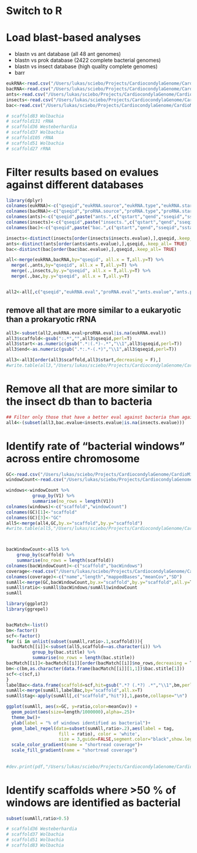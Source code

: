 
# Switch to R
# Load blast-based analyses
* blastn vs ant database (all 48 ant genomes)
* blastn vs prok database (2422 complete bacterial genomes)
* blastn vs insect database (high quality complete genomes)
* barr
```r
eukRNA<-read.csv("/Users/lukas/sciebo/Projects/CardiocondylaGenome/CardioMinION/screenAssembly/euk.rRNA.gff3",sep='\t',header=F)
bacRNA<-read.csv("/Users/lukas/sciebo/Projects/CardiocondylaGenome/CardioMinION/screenAssembly/pro.rRNA.gff3",sep='\t',header=F)
ants<-read.csv("/Users/lukas/sciebo/Projects/CardiocondylaGenome/CardioMinION/screenAssembly/genome.vs.Antgenomes.bls",sep='\t',header=F)
insects<-read.csv("/Users/lukas/sciebo/Projects/CardiocondylaGenome/CardioMinION/screenAssembly/genome.vs.InsectGenomes.bls",sep='\t',header=F)
bac<-read.csv("/Users/lukas/sciebo/Projects/CardiocondylaGenome/CardioMinION/screenAssembly/genome.vs.2422genomes.bls",sep='\t',header=F)

# scaffold83 Wolbachia
# scaffold131 rRNA
# scaffold36 Westeberhardia
# scaffold37 Wolbachia
# scaffold105 rRNA
# scaffold51 Wolbachia
# scaffold27 rRNA

```

# Filter results based on evalues against different databases
```r
library(dplyr)
colnames(eukRNA)<-c("qseqid","eukRNA.source","eukRNA.type","eukRNA.start","eukRNA.end","eukRNA.eval","eukRNA.strand","eukRNA.frame","eukRNA.att")
colnames(bacRNA)<-c("qseqid","proRNA.source","proRNA.type","proRNA.start","proRNA.end","proRNA.eval","proRNA.strand","proRNA.frame","proRNA.att")
colnames(ants)<-c("qseqid",paste("ants.",c("qstart","qend","sseqid","sstart","send","evalue","bitscore","length","pident","sgi","sacc","stitle"),sep=""))
colnames(insects)<-c("qseqid",paste("insects.",c("qstart","qend","sseqid","sstart","send","evalue","bitscore","length","pident","sgi","sacc","stitle"),sep=""))
colnames(bac)<-c("qseqid",paste("bac.",c("qstart","qend","sseqid","sstart","send","evalue","bitscore","length","pident","sgi","sacc","stitle"),sep=""))

insects<-distinct(insects[order(insects$insects.evalue),],qseqid,.keep_all= TRUE)
ants<-distinct(ants[order(ants$ants.evalue),],qseqid,.keep_all= TRUE)
bac<-distinct(bac[order(bac$bac.evalue),],qseqid,.keep_all= TRUE)

all<-merge(eukRNA,bacRNA,by="qseqid", all.x = T,all.y=T) %>% 
  merge(.,ants,by="qseqid", all.x = T,all.y=T) %>% 
  merge(.,insects,by.y="qseqid", all.x = T,all.y=T) %>%
  merge(.,bac,by.y="qseqid", all.x = T,all.y=T)


all2<-all[,c("qseqid","eukRNA.eval","proRNA.eval","ants.evalue","ants.pident","insects.evalue","insects.pident","bac.evalue","bac.pident","eukRNA.att","proRNA.att","ants.stitle","insects.stitle","bac.stitle")]
```

## remove all that are more similar to a eukaryotic than a prokaryotic rRNA
```R
all3<-subset(all2,eukRNA.eval>proRNA.eval|is.na(eukRNA.eval))
all3$scaffold<-gsub(":.*","",all3$qseqid,perl=T)
all3$start<-as.numeric(gsub(".*:(.*)-.*","\\1",all3$qseqid,perl=T))
all3$end<-as.numeric(gsub(".*:.*-(.*)","\\1",all3$qseqid,perl=T))

all3<-all3[order(all3$scaffold,all3$start,decreasing = F),]
#write.table(all3,"/Users/lukas/sciebo/Projects/CardiocondylaGenome/CardioMinION/screenAssembly/all.bls.tsv",sep='\t',quote=F,row.names=F)

```


# Remove all that are more similar to the insect db than to bacteria
```r
## Filter only those that have a better eval against bacteria than against insects
all4<-(subset(all3,bac.evalue<insects.evalue|is.na(insects.evalue)))
```

# Identify rate of "bacterial windows" across entire chromosome
```r
GC<-read.csv("/Users/lukas/sciebo/Projects/CardiocondylaGenome/CardioMinION/screenAssembly/genome.GC.tsv",sep="\t")
windowCount<-read.csv("/Users/lukas/sciebo/Projects/CardiocondylaGenome/CardioMinION/screenAssembly/genome.windows.tsv",sep="\t",F)

windows<-windowCount %>% 
          group_by(V1) %>%
          summarise(no_rows = length(V1))
colnames(windows)<-c("scaffold","windowCount")
colnames(GC)[1]<-"scaffold"
colnames(GC)[3]<-"GC"
all5<-merge(all4,GC,by.x="scaffold",by.y="scaffold") 
#write.table(all5,"/Users/lukas/sciebo/Projects/CardiocondylaGenome/CardioMinION/screenAssembly/prokaryotic.bls.tsv",sep='\t',quote=F,row.names=F)



bacWindowCount<-all5 %>% 
    group_by(scaffold) %>%
    summarise(no_rows = length(scaffold))
colnames(bacWindowCount)<-c("scaffold","bacWindows")
coverage<-read.csv("/Users/lukas/sciebo/Projects/CardiocondylaGenome/CardioMinION/results/QualiMap/Coverage.per.scaffold.tsv",sep="\t",F)
colnames(coverage)<-c("name","length","mappedBases","meanCov","SD")
sumAll<-merge(GC,bacWindowCount,by.x="scaffold",by.y="scaffold",all.y=T) %>% merge(.,coverage,by.x="scaffold",by.y="name",all.x=T) %>% merge(.,windows,by.x="scaffold",by.y="scaffold",all.x=T)
sumAll$ratio<-sumAll$bacWindows/sumAll$windowCount
sumAll


```
```r
library(ggplot2)
library(ggrepel)


bacMatch<-list()
bm<-factor()
scf<-factor()
for (i in unlist(subset(sumAll,ratio>.1,scaffold))){
  bacMatch[[i]]<-subset(all5,scaffold==as.character(i)) %>% 
          group_by(bac.stitle) %>%
          summarise(no_rows = length(bac.stitle))
bacMatch[[i]]<-bacMatch[[i]][order(bacMatch[[i]]$no_rows,decreasing = T),]
bm<-c(bm,as.character(data.frame(bacMatch[[i]][1,1])$bac.stitle[1]))
scf<-c(scf,i)
}
labelBac<-data.frame(scaffold=scf,hit=gsub(".*? (.*?) .*","\\1",bm,perl=T))
sumAll<-merge(sumAll,labelBac,by="scaffold",all.x=T)
sumAll$tag<-apply(sumAll[,c("scaffold","hit")],1,paste,collapse="\n")
```
```R
ggplot(sumAll, aes(x=GC, y=ratio,color=meanCov)) + 
  geom_point(aes(size=length/1000000),alpha=.25)+
  theme_bw()+
  ylab(label = "% of windows identified as bacterial")+
  geom_label_repel(data=subset(sumAll,ratio>.2),aes(label = tag,
                    fill = ratio), color = 'white',
                    size = 3,guide=FALSE,segment.color="black",show.legend=F,min.segment.length=0)+
  scale_color_gradient(name = "shortread coverage")+
  scale_fill_gradient(name = "shortread coverage")
  
  
#dev.print(pdf,"/Users/lukas/sciebo/Projects/CardiocondylaGenome/CardioMinION/screenAssembly/prokaryotic.scf.pdf",width=8,height=4)
```

# Identify scaffolds where >50 % of windows are identified as bacterial
```R
subset(sumAll,ratio>0.5)

# scaffold36 Westeberhardia
# scaffold37 Wolbachia
# scaffold51 Wolbachia
# scaffold83 Wolbachia
```

